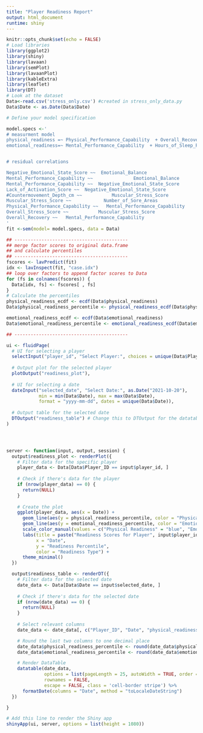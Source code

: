 ```yaml
---
title: "Player Readiness Report"
output: html_document
runtime: shiny
---
```


```r
knitr::opts_chunk$set(echo = FALSE)
# Load libraries
library(ggplot2)
library(shiny)
library(lavaan)
library(semPlot)
library(lavaanPlot)
library(kableExtra)
library(leaflet)
library(DT)
# Look at the dataset
Data<-read.csv('stress_only.csv') #created in stress_only_data.py
Data$Date <- as.Date(Data$Date)

# Define your model specification

model.specs <-'
# measurment model
physical_readiness =~ Physical_Performance_Capability  + Overall_Recovery + Overall_Stress_Score+   Muscular_Stress_Score +  Number_of_Sore_Areas
emotional_readiness=~ Mental_Performance_Capability  + Hours_of_Sleep_Previous_Night+ Lack_of_Activation_Score + Negative_Emotional_State_Score+ Emotional_Balance


# residual correlations

Negative_Emotional_State_Score ~~  Emotional_Balance
Mental_Performance_Capability ~~               Emotional_Balance
Mental_Performance_Capability ~~  Negative_Emotional_State_Score
Lack_of_Activation_Score ~~  Negative_Emotional_State_Score
#Countermovement_Depth_cm ~~           Muscular_Stress_Score
Muscular_Stress_Score ~~            Number_of_Sore_Areas
Physical_Performance_Capability ~~   Mental_Performance_Capability
Overall_Stress_Score ~~           Muscular_Stress_Score
Overall_Recovery ~~   Mental_Performance_Capability
'
fit <-sem(model= model.specs, data = Data)

## ------------------------------------------
## merge factor scores to original data.frame 
## and calculate percentiles
## ------------------------------------------
fscores <- lavPredict(fit)
idx <- lavInspect(fit, "case.idx")
## loop over factors to append factor scores to Data
for (fs in colnames(fscores)) {
  Data[idx, fs] <- fscores[ , fs]
}
# Calculate the percentiles
physical_readiness_ecdf <- ecdf(Data$physical_readiness)
Data$physical_readiness_percentile <- physical_readiness_ecdf(Data$physical_readiness) * 100

emotional_readiness_ecdf <- ecdf(Data$emotional_readiness)
Data$emotional_readiness_percentile <- emotional_readiness_ecdf(Data$emotional_readiness) * 100

## ------------------------------------------

```

```r
ui <- fluidPage(
  # UI for selecting a player
  selectInput("player_id", "Select Player:", choices = unique(Data$Player_ID)),
  
  # Output plot for the selected player
  plotOutput("readiness_plot"),
  
  # UI for selecting a date
  dateInput("selected_date", "Select Date:", as.Date("2021-10-20"),
            min = min(Data$Date), max = max(Data$Date),
            format = "yyyy-mm-dd", dates = unique(Data$Date)),
  
  # Output table for the selected date
  DTOutput("readiness_table") # Change this to DTOutput for the datatable
)




server <- function(input, output, session) {
  output$readiness_plot <- renderPlot({
    # Filter data for the specific player
    player_data <- Data[Data$Player_ID == input$player_id, ]
    
    # Check if there's data for the player
    if (nrow(player_data) == 0) {
      return(NULL)
    }
    
    # Create the plot
    ggplot(player_data, aes(x = Date)) +
      geom_line(aes(y = physical_readiness_percentile, color = "Physical Readiness")) +
      geom_line(aes(y = emotional_readiness_percentile, color = "Emotional Readiness")) +
      scale_color_manual(values = c("Physical Readiness" = "blue", "Emotional Readiness" = "red")) +
      labs(title = paste("Readiness Scores for Player", input$player_id),
           x = "Date",
           y = "Readiness Percentile",
           color = "Readiness Type") +
      theme_minimal()
  })

  output$readiness_table <- renderDT({
    # Filter data for the selected date
    date_data <- Data[Data$Date == input$selected_date, ]
    
    # Check if there's data for the selected date
    if (nrow(date_data) == 0) {
      return(NULL)
    }
    
    # Select relevant columns
    date_data <- date_data[, c("Player_ID", "Date", "physical_readiness_percentile", "emotional_readiness_percentile")]

    # Round the last two columns to one decimal place
    date_data$physical_readiness_percentile <- round(date_data$physical_readiness_percentile, 1)
    date_data$emotional_readiness_percentile <- round(date_data$emotional_readiness_percentile, 1)

    # Render DataTable
    datatable(date_data, 
              options = list(pageLength = 25, autoWidth = TRUE, order = list(list(1, 'asc'))),
              rownames = FALSE,
              escape = FALSE, class = 'cell-border stripe') %>%
      formatDate(columns = "Date", method = "toLocaleDateString")
  })

}

# Add this line to render the Shiny app
shinyApp(ui, server, options = list(height = 1080))
```
